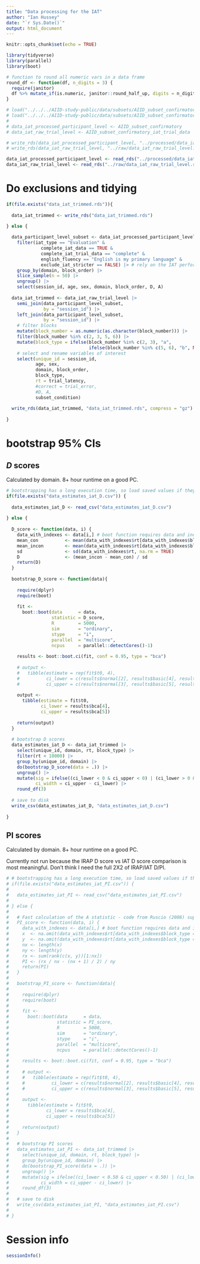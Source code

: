 ```yaml
---
title: "Data processing for the IAT"
author: "Ian Hussey"
date: "`r Sys.Date()`"
output: html_document
---
```


```r

knitr::opts_chunk$set(echo = TRUE)

```

```r

library(tidyverse)
library(parallel)
library(boot)

# function to round all numeric vars in a data frame
round_df <- function(df, n_digits = 3) {
  require(janitor)
  df %>% mutate_if(is.numeric, janitor::round_half_up, digits = n_digits)
}

# load("../../../AIID-study-public/data/subsets/AIID_subset_confirmatory.RData")
# load("../../../AIID-study-public/data/subsets/AIID_subset_confirmatory_iat_trial_data.RData")
# 
# data_iat_processed_participant_level <- AIID_subset_confirmatory
# data_iat_raw_trial_level <- AIID_subset_confirmatory_iat_trial_data

# write_rds(data_iat_processed_participant_level, "../processed/data_iat_processed_participant_level.rds", compress = "gz")
# write_rds(data_iat_raw_trial_level, "../raw/data_iat_raw_trial_level.rds", compress = "xz")

data_iat_processed_participant_level <- read_rds("../processed/data_iat_processed_participant_level.rds")
data_iat_raw_trial_level <- read_rds("../raw/data_iat_raw_trial_level.rds")

```

# Do exclusions and tidying

```r

if(file.exists("data_iat_trimmed.rds")){
  
  data_iat_trimmed <- write_rds("data_iat_trimmed.rds")

} else {
  
  data_participant_level_subset <- data_iat_processed_participant_level |>
    filter(iat_type == "Evaluation" &
             complete_iat_data == TRUE &
             complete_iat_trial_data == "complete" &
             english_fluency == "English is my primary language" &
             exclude_iat_stricter == FALSE) |> # rely on the IAT performance exclusions already implemented in the AIID dataset
    group_by(domain, block_order) |>
    slice_sample(n = 50) |> 
    ungroup() |>
    select(session_id, age, sex, domain, block_order, D, A)
  
  data_iat_trimmed <- data_iat_raw_trial_level |>
    semi_join(data_participant_level_subset, 
              by = "session_id") |>
    left_join(data_participant_level_subset, 
              by = "session_id") |>
    # filter blocks
    mutate(block_number = as.numeric(as.character(block_number))) |>
    filter(block_number %in% c(2, 3, 5, 6)) |>
    mutate(block_type = ifelse(block_number %in% c(2, 3), "a",
                               ifelse(block_number %in% c(5, 6), "b", NA))) |>
    # select and rename variables of interest
    select(unique_id = session_id,
           age, sex, 
           domain, block_order, 
           block_type, 
           rt = trial_latency, 
           #correct = trial_error,  
           #D, A,
           subset_condition)
  
  write_rds(data_iat_trimmed, "data_iat_trimmed.rds", compress = "gz")
  
}

```

# bootstrap 95% CIs

## *D* scores

Calculated by domain. 8+ hour runtime on a good PC.

```r

# bootstrapping has a long execution time, so load saved values if they've already been calculated
if(file.exists("data_estimates_iat_D.csv")) {
  
  data_estimates_iat_D <- read_csv("data_estimates_iat_D.csv")
  
} else {
  
  D_score <- function(data, i) {
    data_with_indexes <- data[i,] # boot function requires data and index
    mean_con          <- mean(data_with_indexes$rt[data_with_indexes$block_type == "a"], na.rm = TRUE)
    mean_incon        <- mean(data_with_indexes$rt[data_with_indexes$block_type == "b"], na.rm = TRUE)
    sd                <- sd(data_with_indexes$rt, na.rm = TRUE)
    D                 <- (mean_incon - mean_con) / sd
    return(D)
  }
  
  bootstrap_D_score <- function(data){
    
    require(dplyr)
    require(boot)
    
    fit <- 
      boot::boot(data      = data, 
                 statistic = D_score, 
                 R         = 5000, 
                 sim       = "ordinary", 
                 stype     = "i",
                 parallel  = "multicore", 
                 ncpus     = parallel::detectCores()-1)
    
    results <- boot::boot.ci(fit, conf = 0.95, type = "bca")
    
    # output <- 
    #   tibble(estimate = rep(fit$t0, 4),
    #          ci_lower = c(results$normal[2], results$basic[4], results$percent[4], results$bca[4]),
    #          ci_upper = c(results$normal[3], results$basic[5], results$percent[5], results$bca[5]))
    
    output <- 
      tibble(estimate = fit$t0,
             ci_lower = results$bca[4],
             ci_upper = results$bca[5])
    
    return(output)
  }
  
  # bootstrap D scores 
  data_estimates_iat_D <- data_iat_trimmed |>
    select(unique_id, domain, rt, block_type) |>
    filter(rt < 10000) |>
    group_by(unique_id, domain) |>
    do(bootstrap_D_score(data = .)) |>
    ungroup() |>
    mutate(sig = ifelse((ci_lower < 0 & ci_upper < 0) | (ci_lower > 0 & ci_upper > 0), TRUE, FALSE),
           ci_width = ci_upper - ci_lower) |>
    round_df(3)
  
  # save to disk
  write_csv(data_estimates_iat_D, "data_estimates_iat_D.csv")
  
}

```

## PI scores 

Calculated by domain. 8+ hour runtime on a good PC.

Currently not run because the IRAP D score vs IAT D score comparison is most meaningful. Don't think I need the full 2X2 of IRAP/IAT D/PI.

```r

# # bootstrapping has a long execution time, so load saved values if they've already been calculated
# if(file.exists("data_estimates_iat_PI.csv")) {
#   
#   data_estimates_iat_PI <- read_csv("data_estimates_iat_PI.csv")
#   
# } else {
#   
#   # Fast calculation of the A statistic - code from Ruscio (2008) supplementary materials
#   PI_score <- function(data, i) {
#     data_with_indexes <- data[i,] # boot function requires data and index
#     x  <- na.omit(data_with_indexes$rt[data_with_indexes$block_type == "b"])
#     y  <- na.omit(data_with_indexes$rt[data_with_indexes$block_type == "a"])
#     nx <- length(x)
#     ny <- length(y)
#     rx <- sum(rank(c(x, y))[1:nx])
#     PI <- (rx / nx - (nx + 1) / 2) / ny
#     return(PI)
#   }
#   
#   bootstrap_PI_score <- function(data){
#     
#     require(dplyr)
#     require(boot)
#     
#     fit <- 
#       boot::boot(data      = data, 
#                  statistic = PI_score, 
#                  R         = 5000, 
#                  sim       = "ordinary", 
#                  stype     = "i",
#                  parallel  = "multicore", 
#                  ncpus     = parallel::detectCores()-1)
#     
#     results <- boot::boot.ci(fit, conf = 0.95, type = "bca")
#     
#     # output <- 
#     #   tibble(estimate = rep(fit$t0, 4),
#     #          ci_lower = c(results$normal[2], results$basic[4], results$percent[4], results$bca[4]),
#     #          ci_upper = c(results$normal[3], results$basic[5], results$percent[5], results$bca[5]))
#     
#     output <- 
#       tibble(estimate = fit$t0,
#              ci_lower = results$bca[4],
#              ci_upper = results$bca[5])
#     
#     return(output)
#   }
#   
#   # bootstrap PI scores 
#   data_estimates_iat_PI <- data_iat_trimmed |>
#     select(unique_id, domain, rt, block_type) |>
#     group_by(unique_id, domain) |>
#     do(bootstrap_PI_score(data = .)) |>
#     ungroup() |>
#     mutate(sig = ifelse((ci_lower < 0.50 & ci_upper < 0.50) | (ci_lower > 0.50 & ci_upper > 0.50), TRUE, FALSE),
#            ci_width = ci_upper - ci_lower) |>
#     round_df(3)
#   
#   # save to disk
#   write_csv(data_estimates_iat_PI, "data_estimates_iat_PI.csv")
#   
# }

```

# Session info

```r

sessionInfo()

```



